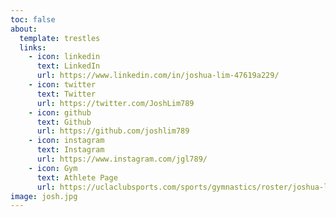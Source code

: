 ```yaml
---
toc: false
about:
  template: trestles
  links:
    - icon: linkedin
      text: LinkedIn
      url: https://www.linkedin.com/in/joshua-lim-47619a229/
    - icon: twitter
      text: Twitter
      url: https://twitter.com/JoshLim789
    - icon: github
      text: Github
      url: https://github.com/joshlim789
    - icon: instagram
      text: Instagram
      url: https://www.instagram.com/jgl789/
    - icon: Gym
      text: Athlete Page
      url: https://uclaclubsports.com/sports/gymnastics/roster/joshua-lim/14062
image: josh.jpg
---
```


